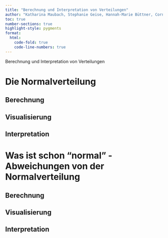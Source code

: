 ```yaml
---
title: "Berechnung und Interpretation von Verteilungen"
author: "Katharina Maubach, Stephanie Geise, Hannah-Marie Büttner, Cornelius Puschmann, & Patrick Zerrer"
toc: true
number-sections: true
highlight-style: pygments
format:
  html:
    code-fold: true
    code-line-numbers: true
---
```


Berechnung und Interpretation von Verteilungen

# Die Normalverteilung

## Berechnung

## Visualisierung

## Interpretation

# Was ist schon "normal" - Abweichungen von der Normalverteilung

## Berechnung

## Visualisierung

## Interpretation

